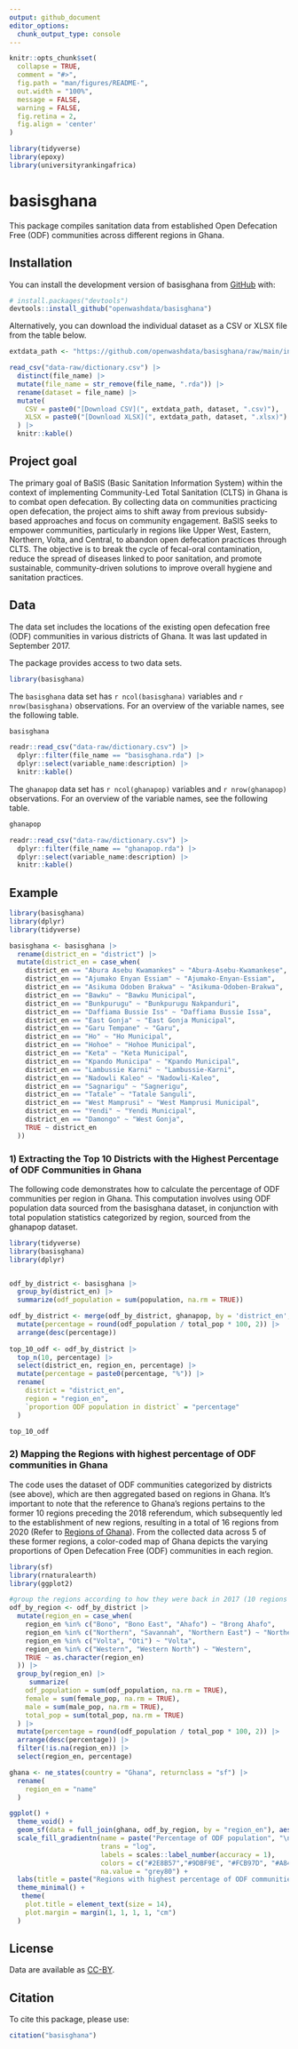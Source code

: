 ```yaml
---
output: github_document
editor_options: 
  chunk_output_type: console
---
```


<!-- README.md is generated from README.Rmd. Please edit that file -->

```r
knitr::opts_chunk$set(
  collapse = TRUE,
  comment = "#>",
  fig.path = "man/figures/README-",
  out.width = "100%",
  message = FALSE,
  warning = FALSE,
  fig.retina = 2,
  fig.align = 'center'
)

library(tidyverse)
library(epoxy)
library(universityrankingafrica)
```

# basisghana

<!-- badges: start -->
<!-- badges: end -->

This package compiles sanitation data from established Open Defecation Free (ODF) communities across different regions in Ghana.

## Installation

You can install the development version of basisghana from [GitHub](https://github.com/) with:

``` r
# install.packages("devtools")
devtools::install_github("openwashdata/basisghana")
```
Alternatively, you can download the individual dataset as a CSV or XLSX
file from the table below.

```r

extdata_path <- "https://github.com/openwashdata/basisghana/raw/main/inst/extdata/"

read_csv("data-raw/dictionary.csv") |> 
  distinct(file_name) |> 
  mutate(file_name = str_remove(file_name, ".rda")) |> 
  rename(dataset = file_name) |> 
  mutate(
    CSV = paste0("[Download CSV](", extdata_path, dataset, ".csv)"),
    XLSX = paste0("[Download XLSX](", extdata_path, dataset, ".xlsx)")
  ) |> 
  knitr::kable()

```
## Project goal
The primary goal of BaSIS (Basic Sanitation Information System) within the context of implementing Community-Led Total Sanitation (CLTS) in Ghana is to combat open defecation. By collecting data on communities practicing open defecation, the project aims to shift away from previous subsidy-based approaches and focus on community engagement. BaSIS seeks to empower communities, particularly in regions like Upper West, Eastern, Northern, Volta, and Central, to abandon open defecation practices through CLTS. The objective is to break the cycle of fecal-oral contamination, reduce the spread of diseases linked to poor sanitation, and promote sustainable, community-driven solutions to improve overall hygiene and sanitation practices.


## Data

The data set includes the locations of the existing open defecation free (ODF) communities in 
various districts of Ghana. It was last updated in September 2017. 

The package provides access to two data sets.

```r
library(basisghana)
```

The `basisghana` data set has `r ncol(basisghana)`
variables and `r nrow(basisghana)` observations. For an overview
of the variable names, see the following table.

```r
basisghana
```

```r
readr::read_csv("data-raw/dictionary.csv") |> 
  dplyr::filter(file_name == "basisghana.rda") |> 
  dplyr::select(variable_name:description) |> 
  knitr::kable()
```

The `ghanapop` data set has `r ncol(ghanapop)`
variables and `r nrow(ghanapop)` observations. For an overview
of the variable names, see the following table.

```r
ghanapop
```

```r
readr::read_csv("data-raw/dictionary.csv") |> 
  dplyr::filter(file_name == "ghanapop.rda") |> 
  dplyr::select(variable_name:description) |> 
  knitr::kable()
```

## Example

```r
library(basisghana)
library(dplyr)
library(tidyverse)

basisghana <- basisghana |> 
  rename(district_en = "district") |>
  mutate(district_en = case_when(
    district_en == "Abura Asebu Kwamankes" ~ "Abura-Asebu-Kwamankese",
    district_en == "Ajumako Enyan Essiam" ~ "Ajumako-Enyan-Essiam",
    district_en == "Asikuma Odoben Brakwa" ~ "Asikuma-Odoben-Brakwa",
    district_en == "Bawku" ~ "Bawku Municipal",
    district_en == "Bunkpurugu" ~ "Bunkpurugu Nakpanduri",
    district_en == "Daffiama Bussie Iss" ~ "Daffiama Bussie Issa",
    district_en == "East Gonja" ~ "East Gonja Municipal",
    district_en == "Garu Tempane" ~ "Garu",
    district_en == "Ho" ~ "Ho Municipal",
    district_en == "Hohoe" ~ "Hohoe Municipal",
    district_en == "Keta" ~ "Keta Municipal",
    district_en == "Kpando Municipa" ~ "Kpando Municipal",
    district_en == "Lambussie Karni" ~ "Lambussie-Karni",
    district_en == "Nadowli Kaleo" ~ "Nadowli-Kaleo",
    district_en == "Sagnarigu" ~ "Sagnerigu",
    district_en == "Tatale" ~ "Tatale Sanguli",
    district_en == "West Mamprusi" ~ "West Mamprusi Municipal",
    district_en == "Yendi" ~ "Yendi Municipal",
    district_en == "Damongo" ~ "West Gonja",
    TRUE ~ district_en
  ))
```

### 1) Extracting the Top 10 Districts with the Highest Percentage of ODF Communities in Ghana

The following code demonstrates how to calculate the percentage of ODF communities per region in Ghana. This computation involves using ODF population data sourced from the basisghana dataset, in conjunction with total population statistics categorized by region, sourced from the ghanapop dataset.

```r
library(tidyverse)
library(basisghana)
library(dplyr)


odf_by_district <- basisghana |> 
  group_by(district_en) |> 
  summarize(odf_population = sum(population, na.rm = TRUE)) 

odf_by_district <- merge(odf_by_district, ghanapop, by = 'district_en', all = TRUE) |> 
  mutate(percentage = round(odf_population / total_pop * 100, 2)) |> 
  arrange(desc(percentage)) 
  
top_10_odf <- odf_by_district |> 
  top_n(10, percentage) |> 
  select(district_en, region_en, percentage) |>
  mutate(percentage = paste0(percentage, "%")) |> 
  rename(
    district = "district_en",
    region = "region_en",
    `proportion ODF population in district` = "percentage"
  )

top_10_odf
```

### 2) Mapping the Regions with highest percentage of ODF communities in Ghana

The code uses the dataset of ODF communities categorized by districts (see above), which are then aggregated based on regions in Ghana. It's important to note that the reference to Ghana's regions pertains to the former 10 regions preceding the 2018 referendum, which subsequently led to the establishment of new regions, resulting in a total of 16 regions from 2020 (Refer to [Regions of Ghana](https://en.wikipedia.org/wiki/Regions_of_Ghana)). From the collected data across 5 of these former regions, a color-coded map of Ghana depicts the varying proportions of Open Defecation Free (ODF) communities in each region.


```r
library(sf)
library(rnaturalearth)
library(ggplot2)

#group the regions according to how they were back in 2017 (10 regions instead of 16)
odf_by_region <- odf_by_district |> 
  mutate(region_en = case_when(
    region_en %in% c("Bono", "Bono East", "Ahafo") ~ "Brong Ahafo",
    region_en %in% c("Northern", "Savannah", "Northern East") ~ "Northern",
    region_en %in% c("Volta", "Oti") ~ "Volta",
    region_en %in% c("Western", "Western North") ~ "Western",
    TRUE ~ as.character(region_en)
  )) |> 
  group_by(region_en) |> 
     summarize(
    odf_population = sum(odf_population, na.rm = TRUE),
    female = sum(female_pop, na.rm = TRUE),  
    male = sum(male_pop, na.rm = TRUE), 
    total_pop = sum(total_pop, na.rm = TRUE)
  ) |> 
  mutate(percentage = round(odf_population / total_pop * 100, 2)) |> 
  arrange(desc(percentage)) |> 
  filter(!is.na(region_en)) |> 
  select(region_en, percentage)

ghana <- ne_states(country = "Ghana", returnclass = "sf") |> 
  rename(
    region_en = "name"
  )

ggplot() +
  theme_void() +
  geom_sf(data = full_join(ghana, odf_by_region, by = "region_en"), aes(fill = percentage), color = "white", lwd = 0) +
  scale_fill_gradientn(name = paste("Percentage of ODF population", "\n by region (logarithmic scale)"),
                       trans = "log",
                       labels = scales::label_number(accuracy = 1),
                       colors = c("#2E8B57","#9DBF9E", "#FCB97D", "#A84268"),
                       na.value = "grey80") +
  labs(title = paste("Regions with highest percentage of ODF communities", "\n                              in Ghana (2017)")) +
  theme_minimal() +
   theme(
    plot.title = element_text(size = 14),  
    plot.margin = margin(1, 1, 1, 1, "cm")  
  ) 
```

## License

Data are available as 
[CC-BY](https://github.com/openwashdata/basisghana/LICENSE.md).

## Citation

To cite this package, please use:

```r
citation("basisghana")
```
